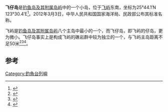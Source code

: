 '''飞仔岛'''是[[钓鱼岛及其附属岛屿|钓鱼岛及其附属岛屿]]中的一个小岛，位于[[飞屿|飞屿]]东南，坐标为25°44.1′N 123°30.4′E<ref>{{Cite book|title=核心利益之领土主权|last=陈振华编著|first=|publisher=北京：测绘出版社|year=2013.12|isbn=978-7-5030-3311-7|location=|pages=165-166}}</ref>。2012年3月3日，中华人民共和国国家海洋局、民政部公布其标准名称。

飞屿是[[钓鱼岛及其附属岛屿|钓鱼岛及其附属岛屿]]八个主岛中最小的一个，而飞仔岛，即飞屿的仔岛，更为微小。飞仔岛事实上是构成飞屿的礁岩群中较为独立的一个，与飞屿主岛距离不足50米<ref>{{Cite book|title=中国海洋权益争端的国际法分析|last=冯学智主编|first=|publisher=北京：中国政法大学出版社|year=2013.03|isbn=978-7-5620-4628-8|location=|pages=102-105}}</ref><ref>{{Cite book|title=钓鱼岛|last=疏震娅，张海文著|first=|publisher=北京：五洲传播出版社|year=2014.11|isbn=978-7-5085-2902-8|location=|pages=1-50}}</ref><ref>{{Cite book|title=中国海岛开发与保护 地理学视角|last=张耀光编|first=|publisher=北京：海洋出版社|year=2012.06|isbn=978-7-5027-8291-7|location=|pages=126-128}}</ref>。
==参考==
{{reflist}}
{{钓鱼岛及其附属岛屿}}

[[Category:釣魚台列嶼|Category:釣魚台列嶼]]